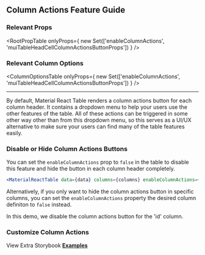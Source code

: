
<Head>
  <title>Material React Table Docs - Column Actions Feature Guide</title>
  <meta
    name="description"
    content="How to use, customize, or disable column the action button and menu features of Material React Table"
  />
</Head>

## Column Actions Feature Guide

### Relevant Props

<RootPropTable
  onlyProps={
    new Set(['enableColumnActions', 'muiTableHeadCellColumnActionsButtonProps'])
  }
/>

### Relevant Column Options

<ColumnOptionsTable
  onlyProps={
    new Set(['enableColumnActions', 'muiTableHeadCellColumnActionsButtonProps'])
  }
/>

---

By default, Material React Table renders a column actions button for each column header. It contains a dropdown menu to help your users use the other features of the table. All of these actions can be triggered in some other way other than from this dropdown menu, so this serves as a UI/UX alternative to make sure your users can find many of the table features easily.

### Disable or Hide Column Actions Buttons

You can set the `enableColumnActions` prop to `false` in the table to disable this feature and hide the button in each column header completely.

```jsx
<MaterialReactTable data={data} columns={columns} enableColumnActions={false} />
```

Alternatively, if you only want to hide the column actions button in specific columns, you can set the `enableColumnActions` property the desired column definiton to `false` instead.

In this demo, we disable the column actions button for the 'id' column.

<DisableExample />

### Customize Column Actions

View Extra Storybook **[Examples](https://www.material-react-table.dev/?path=/story/features-column-action-examples)**
